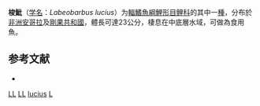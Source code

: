 {{Speciesbox
| taxon = Labeobarbus lucius
| binomial_authority = [[Boulenger|Boulenger]], 1910
| status = DD
| status_system = IUCN3.1
| synonyms = *''Barbus lucius''<br /><small>Boulenger, 1910</small>
}}

'''梭魮'''（[[学名|学名]]：''Labeobarbus lucius''）为[[輻鰭魚綱|輻鰭魚綱]][[鯉形目|鯉形目]][[鲤科|鲤科]]的其中一[[種|種]]，分布於[[非洲|非洲]][[安哥拉|安哥拉]]及[[剛果共和國|剛果共和國]]，體長可達23公分，棲息在中底層水域，可做為食用魚。

==参考文献==
*{{FishBase_species|genus=Labeobarbus|species=lucius|year=2012|month=1}}

{{鯉形目小作品}}

{{Taxonbar}}
[[Category:IUCN红色名录数据缺乏物种|LL]]
[[Category:食用魚|LL]]
[[Category:Labeobarbus|lucius]]
[[Category:1910年描述的鱼类|L]]